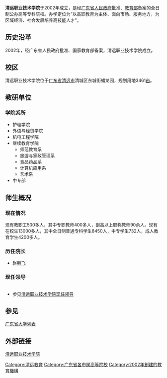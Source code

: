{{高校
|名称    = 清远职业技术学院
|外文名  = Qingyuan Polytechnic
|图像     =[[File:Qingyuan_Polytechnic.png|200px]]
|图像说明 =清遠職業技術學院校徽
|校训    = 厚德 精技 致用 立业
|建校    =2002年
|闭校    =
|类型    =公办高等院校
|院长    =赵鹏飞
|书记    =黄卫星
|教师    =400多人
|职工    =500多人
|学生    =1.3万人
|地址    ={{CHN}}[[广东省|广东省]][[清远市|清远市]]清城区东城街道潘龙园<br /> 
|呢称    =清职院
|校园环境=
|面积    =规划用地3461亩
|代表色  =绿色
|隶属    =
|邮编    =510507
|电话    =0763-3936666 3999186
|网站    = http://www.qypt.com.cn/
|标志    =
|传真    =3936888
|电子邮箱    =wlzx3c208@qypt.com.cn
|脚注    =
}}
'''清远职业技术学院'''于2002年成立，是经[[广东省人民政府|广东省人民政府]]批准、[[中华人民共和国教育部|教育部]]备案的全日制公办高等专科院校。办学定位为“以高职教育为主体、面向市场、服务地方，为区域经济、社会发展培养高技能人才”。

== 历史沿革 ==
2002年，经广东省人民政府批准、国家教育部备案，清远职业技术学院成立。

== 校区 ==
清远职业技术学院位于[[广东省|广东省]][[清远市|清远市]]清城区东城街蟠龙园，规划用地3461[[亩|亩]]。

== 教研单位 ==
===学院系所===
*护理学院
*外语与经贸学院
*机电工程学院
*继续教育学院
**师范教育系
**旅游与家政管理系
**食品药品系
**计算机应用系
**艺术系
*中专部

== 师生概况 ==
===现在情况===
现有教职工500多人，其中专职教师400多人，副高以上职称教师90余人。现有在校生13000多人，其中全日制普通专科学生8450人，中专学生732人，成人教育学生4200多人。

===历任院长===
*[[赵鹏飞|赵鹏飞]]
===现任领导===
<!--{| border="1"--> 
{| class="wikitable"  
 |- bgcolor="#efefef"
|- 
| 党委书记 || 黄卫星 || 主持学校党委工作，分管干部、组织工作
|-
| 学院院长 || 赵鹏飞 || 
|-
| 副院长 || 黄昌孝 || 
|-
| 副院长 || 蒋平生 || 
|-
| 副院长 || 胡赛阳 || 
|-
| 党委委员|| 刘惠洪|| 
|-
| 组织人事处处长|| 植新培 || 
|}
*参见[https://web.archive.org/web/20100727000457/http://www.qypt.com.cn/read.asp?FileID=220 清远职业技术学院现任领导]

== 参见 ==
[[广东省大学列表|广东省大学列表]]

== 外部链接 ==
[https://web.archive.org/web/20170704022949/http://www.qypt.com.cn/  清远职业技术学院]

{{广东高等院校}}

[[Category:清远教育|Category:清远教育]]
[[Category:广东省各市属高等院校|Category:广东省各市属高等院校]]
[[Category:2002年創建的教育機構|Category:2002年創建的教育機構]]